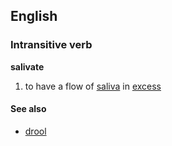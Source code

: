==English==
===Intransitive verb===
'''salivate'''

#to have a flow of [[saliva]] in [[excess]]

====See also====
*[[drool]]